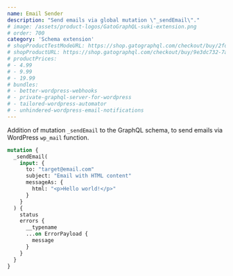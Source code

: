 ```yaml
---
name: Email Sender
description: "Send emails via global mutation \"_sendEmail\"."
# image: /assets/product-logos/GatoGraphQL-suki-extension.png
# order: 700
category: 'Schema extension'
# shopProductTestModeURL: https://shop.gatographql.com/checkout/buy/2fd0154e-a736-48aa-8c36-5917c6e5c61a
# shopProductURL: https://shop.gatographql.com/checkout/buy/9e3dc732-7a35-4424-9de5-646c71559c31
# productPrices:
# - 4.99
# - 9.99
# - 19.99
# bundles:
# - better-wordpress-webhooks
# - private-graphql-server-for-wordpress
# - tailored-wordpress-automator
# - unhindered-wordpress-email-notifications
---
```


Addition of mutation `_sendEmail` to the GraphQL schema, to send emails via WordPress `wp_mail` function.

```graphql
mutation {
  _sendEmail(
    input: {
      to: "target@email.com"
      subject: "Email with HTML content"
      messageAs: {
        html: "<p>Hello world!</p>"
      }
    }
  ) {
    status
    errors {
      __typename
      ...on ErrorPayload {
        message
      }
    }
  }
}
```
